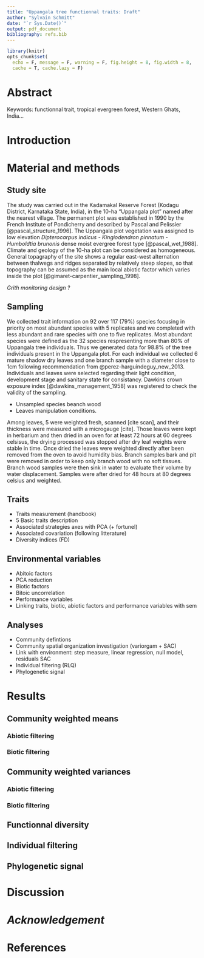 ```yaml
---
title: "Uppangala tree functionnal traits: Draft"
author: "Sylvain Schmitt"
date: "`r Sys.Date()`"
output: pdf_document
bibliography: refs.bib
---
```


```r
library(knitr)
opts_chunk$set(
  echo = F, message = F, warning = F, fig.height = 8, fig.width = 8,
  cache = T, cache.lazy = F)
```

# Abstract

Keywords: functionnal trait, tropical evergreen forest, Western Ghats, India...

# Introduction

# Material and methods

## Study site

The study was carried out in the Kadamakal Reserve Forest (Kodagu District, Karnataka State, India), in the 10-ha "Uppangala plot" named after the nearest village. The permanent plot was established in 1990 by the French Institute of Pondicherry and described by Pascal and Pelissier [@pascal_structure_1996]. The Uppangala plot vegetation was assigned to low elevation *Dipterocarpus indicus - Kingiodendron pinnatum - Humboldtia brunonis* dense moist evergree forest type [@pascal_wet_1988]. Climate and geology of the 10-ha plot can be considered as homogeneous. General topagraphy of the site shows a regular east-west alternation between thalwegs and ridges separated by relatively steep slopes, so that topography can be assumed as the main local abiotic factor which varies inside the plot [@gimaret-carpentier_sampling_1998].

*Grith monitoring design ?*

## Sampling

We collected trait information on 92 over 117 (79%) species focusing in priority on most abundant species with 5 replicates and we completed with less abundant and rare species with one to five replicates. Most abundant species were defined as the 32 species respresenting more than 80% of Uppangala tree individuals. Thus we generated data for 98.8% of the tree individuals present in the Uppangala plot. For each individual we collected 6 mature shadow dry leaves and one branch sample with a diameter close to 1cm following recommendation from @perez-harguindeguy_new_2013. Individuals and leaves were selected regarding their light condition, development stage and sanitary state for consistancy. Dawkins crown exposure index [@dawkins_management_1958] was registered to check the validity of the sampling. 

- Unsampled species beanch wood 
- Leaves manipulation conditions.

Among leaves, 5 were weighted fresh, scanned [cite scan], and their thickness were measured with a microgauge [cite]. Those leaves were kept in herbarium and then dried in an oven for at least 72 hours at 60 degrees celsisus, the drying processed was stopped after dry leaf weights were stable in time. Once dried the leaves were weighted directly after been removed from the oven to avoid humidity bias. Branch samples bark and pit were removed in order to keep only branch wood with no soft tissues. Branch wood samples were then sink in water to evaluate their volume by water displacement. Samples were after dried for 48 hours at 80 degrees celsius and weighted. 

## Traits

- Traits measurement (handbook)
- 5 Basic traits description
- Associated strategies axes with PCA (+ fortunel)
- Associated covariation (following litterature)
- Diversity indices (FD)

## Environmental variables

- Abitoic factors
- PCA reduction
- Biotic factors
- Bitoic uncorrelation
- Performance variables
- Linking traits, biotic, abiotic factors and performance variables with sem

## Analyses

- Community defintions
- Community spatial organization investigation (variorgam + SAC)
- Link with environment: step measure, linear regression, null model, residuals SAC
- Individual filtering (RLQ)
- Phylogenetic signal

# Results

## Community weighted means

### Abiotic filtering

### Biotic filtering

## Community weighted variances

### Abiotic filtering

### Biotic filtering

## Functionnal diversity

## Individual filtering

## Phylogenetic signal

# Discussion

# *Acknowledgement*

# References
